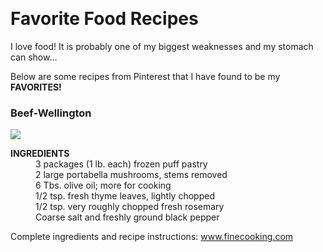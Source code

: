 <p>&nbsp;</p>
<h1>__Favorite Food Recipes__</h1>
<p>I love food! It is probably one of my biggest weaknesses and my stomach can show...</p>
<p>Below are some recipes from Pinterest that I have found to be my __FAVORITES!__</p>
<h3>Beef-Wellington</h3>
![](https://s3.amazonaws.com/finecooking.s3.tauntonclud.com/app/uploads/2000/12/19164801/beef-wellington_wide.jpg)
<dl>
  <dt>__INGREDIENTS__</dt>
    <dd>3 packages (1 lb. each) frozen puff pastry</dd>
    <dd>2 large portabella mushrooms, stems removed</dd>
    <dd>6 Tbs. olive oil; more for cooking</dd>
    <dd>1/2 tsp. fresh thyme leaves, lightly chopped</dd>
    <dd>1/2 tsp. very roughly chopped fresh rosemary</dd>
    <dd>Coarse salt and freshly ground black pepper</dd>
</dl>
<p> Complete ingredients and recipe instructions: <a href="https://www.finecooking.com/recipe/individual-beef-wellingtons-with-mushroom-spinach-blue-cheese-filling" target="_blank"> www.finecooking.com</a></p>